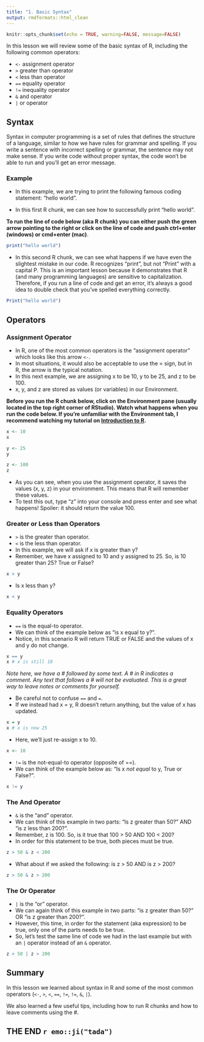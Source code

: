 ```yaml
---
title: "1. Basic Syntax"
output: rmdformats::html_clean
---
```


```r
knitr::opts_chunk$set(echo = TRUE, warning=FALSE, message=FALSE)
```

In this lesson we will review some of the basic syntax of R, including the following common operators:

- `<-` assignment operator 
- `>` greater than operator 
- `<` less than operator 
- `==` equality operator  
- `!=` inequality operator 
- `&` and operator 
- `|` or operator 

## Syntax 

Syntax in computer programming is a set of rules that defines the structure of a language, similar to how we have rules for grammar and spelling. If you write a sentence with incorrect spelling or grammar, the sentence may not make sense. If you write code without proper syntax, the code won't be able to run and you'll get an error message. 

### Example

- In this example, we are trying to print the following famous coding statement: "hello world".

- In this first R chunk, we can see how to successfully print "hello world".

**To run the line of code below (aka R chunk) you can either push the green arrow pointing to the right or click on the line of code and push ctrl+enter (windows) or cmd+enter (mac)**.

```r
print("hello world")
```

- In this second R chunk, we can see what happens if we have even the slightest mistake in our code. R recognizes "print", but not "Print" with a capital P. This is an important lesson because it demonstrates that R (and many programming languages) are sensitive to capitalization. Therefore, if you run a line of code and get an error, it's always a good idea to double check that you've spelled everything correctly.

```r
Print("hello world")
```

## Operators

### Assignment Operator

- In R, one of the most common operators is the "assignment operator" which looks like this arrow `<-`.
- In most situations, it would also be acceptable to use the = sign, but in R, the arrow is the typical notation.
- In this next example, we are assigning x to be 10, y to be 25, and z to be 100.
- x, y, and z are stored as values (or variables) in our Environment.

**Before you run the R chunk below, click on the Environment pane (usually located in the top right corner of RStudio). Watch what happens when you run the code below. If you're unfamiliar with the Environment tab, I recommend watching my tutorial on [Introduction to R](https://www.youtube.com/watch?v=ozgTOQ4bOoI).**

```r
x <- 10
x

y <- 25
y

z <- 100
z
```

- As you can see, when you use the assignment operator, it saves the values (x, y, z) in your environment. This means that R will remember these values.
- To test this out, type "z" into your console and press enter and see what happens! Spoiler: it should return the value 100.

### Greater or Less than Operators

- `>` is the greater than operator.
- `<` is the less than operator.
- In this example, we will ask if x is greater than y? 
- Remember, we have x assigned to 10 and y assigned to 25. So, is 10 greater than 25? True or False? 

```r
x > y
```

- Is x less than y? 

```r
x < y 
```


### Equality Operators

- `==` is the equal-to operator.
- We can think of the example below as "is x equal to y?". 
- Notice, in this scenario R will return TRUE or FALSE and the values of x and y do not change.

```r
x == y 
x # x is still 10
```

*Note here, we have a # followed by some text. A # in R indicates a comment. Any text that follows a # will not be evaluated. This is a great way to leave notes or comments for yourself.*

- Be careful not to confuse `==` and `=`.
- If we instead had x = y, R doesn't return anything, but the value of x has updated. 

```r
x = y
x # x is now 25
```

- Here, we'll just re-assign x to 10.

```r
x <- 10
```

- `!=` is the not-equal-to operator (opposite of ==).
- We can think of the example below as: "Is x *not equal* to y, True or False?".

```r
x != y 
```

### The And Operator

- `&` is the "and" operator.
- We can think of this example in two parts: "Is z greater than 50?" AND "is z less than 200?". 
- Remember, z is 100. So, is it true that 100 > 50 AND 100 < 200? 
- In order for this statement to be true, both pieces must be true.

```r
z > 50 & z < 200 
```

- What about if we asked the following: is z > 50 AND is z > 200? 

```r
z > 50 & z > 200
```

### The Or Operator

- `|` is the "or" operator.
- We can again think of this example in two parts: "is z greater than 50?" OR "is z greater than 200?".
- However, this time, in order for the statement (aka expression) to be true, only one of the parts needs to be true.
- So, let's test the same line of code we had in the last example but with an `|` operator instead of an `&` operator. 

```r
z > 50 | z > 200
```

## Summary 

In this lesson we learned about syntax in R and some of the most common operators (`<-`, `>`, `<`, `==`, `!=`, `!=`, `&`, `|`). 

We also learned a few useful tips, including how to run R chunks and how to leave comments using the #. 

## THE END `r emo::ji("tada")` 